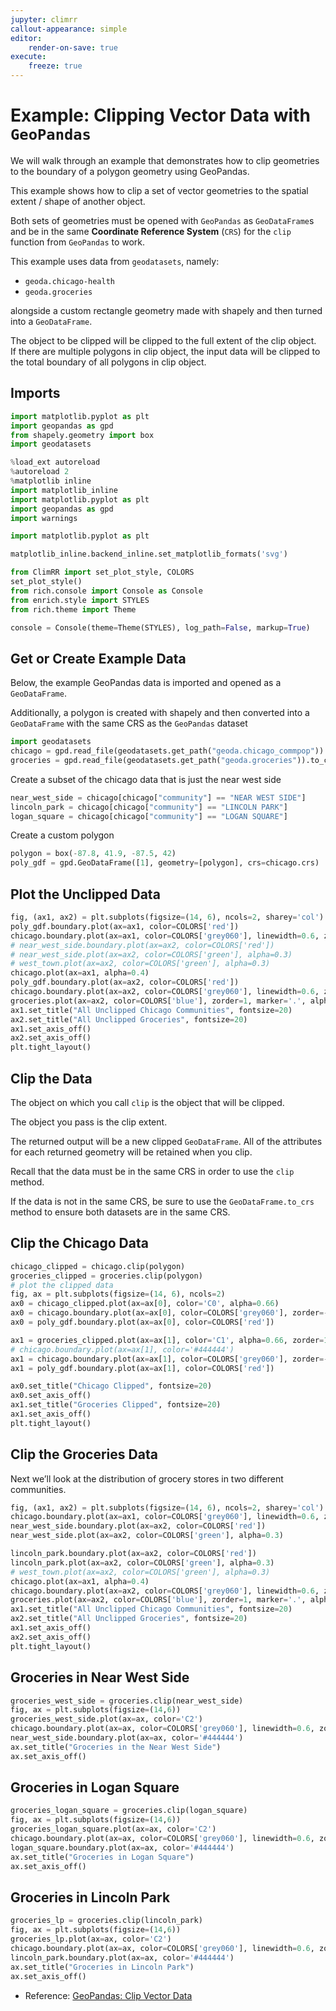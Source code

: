 ```yaml
---
jupyter: climrr
callout-appearance: simple
editor:
    render-on-save: true
execute:
    freeze: true
---
```


# Example: Clipping Vector Data with `GeoPandas`

We will walk through an example that demonstrates how to clip geometries to the
boundary of a polygon geometry using GeoPandas.

This example shows how to clip a set of vector geometries to the spatial extent
/ shape of another object.

Both sets of geometries must be opened with `GeoPandas` as `GeoDataFrame`s and
be in the same **Coordinate Reference System** (`CRS`) for the `clip` function
from `GeoPandas` to work.

This example uses data from `geodatasets`, namely:

- `geoda.chicago-health`
- `geoda.groceries`

alongside a custom rectangle geometry made with shapely and then turned into a
`GeoDataFrame`.

::: {.callout-warning title="Warning" collapse="false"}

The object to be clipped will be clipped to the full extent of the clip object.  
If there are multiple polygons in clip object, the input data will be clipped
to the total boundary of all polygons in clip object.
:::

## Imports

```python
import matplotlib.pyplot as plt
import geopandas as gpd
from shapely.geometry import box
import geodatasets
```

```python
%load_ext autoreload
%autoreload 2
%matplotlib inline
import matplotlib_inline
import matplotlib.pyplot as plt
import geopandas as gpd
import warnings

import matplotlib.pyplot as plt

matplotlib_inline.backend_inline.set_matplotlib_formats('svg')

from ClimRR import set_plot_style, COLORS
set_plot_style()
from rich.console import Console as Console
from enrich.style import STYLES
from rich.theme import Theme

console = Console(theme=Theme(STYLES), log_path=False, markup=True)
```

## Get or Create Example Data

Below, the example GeoPandas data is imported and opened as a `GeoDataFrame`.

Additionally, a polygon is created with shapely and then converted into a
`GeoDataFrame` with the same CRS as the `GeoPandas` dataset

```python
import geodatasets
chicago = gpd.read_file(geodatasets.get_path("geoda.chicago_commpop"))
groceries = gpd.read_file(geodatasets.get_path("geoda.groceries")).to_crs(chicago.crs)
```

Create a subset of the chicago data that is just the near west side

```python
near_west_side = chicago[chicago["community"] == "NEAR WEST SIDE"]
lincoln_park = chicago[chicago["community"] == "LINCOLN PARK"]
logan_square = chicago[chicago["community"] == "LOGAN SQUARE"]
```

Create a custom polygon

```python
polygon = box(-87.8, 41.9, -87.5, 42)
poly_gdf = gpd.GeoDataFrame([1], geometry=[polygon], crs=chicago.crs)
```

## Plot the Unclipped Data

```python
fig, (ax1, ax2) = plt.subplots(figsize=(14, 6), ncols=2, sharey='col')
poly_gdf.boundary.plot(ax=ax1, color=COLORS['red'])
chicago.boundary.plot(ax=ax1, color=COLORS['grey060'], linewidth=0.6, zorder=-1)
# near_west_side.boundary.plot(ax=ax2, color=COLORS['red'])
# near_west_side.plot(ax=ax2, color=COLORS['green'], alpha=0.3)
# west_town.plot(ax=ax2, color=COLORS['green'], alpha=0.3)
chicago.plot(ax=ax1, alpha=0.4)
poly_gdf.boundary.plot(ax=ax2, color=COLORS['red'])
chicago.boundary.plot(ax=ax2, color=COLORS['grey060'], linewidth=0.6, zorder=-1)
groceries.plot(ax=ax2, color=COLORS['blue'], zorder=1, marker='.', alpha=0.66)
ax1.set_title("All Unclipped Chicago Communities", fontsize=20)
ax2.set_title("All Unclipped Groceries", fontsize=20)
ax1.set_axis_off()
ax2.set_axis_off()
plt.tight_layout()
```

## Clip the Data

The object on which you call `clip` is the object that will be clipped.

The object you pass is the clip extent.

The returned output will be a new clipped `GeoDataFrame`. All of the attributes
for each returned geometry will be retained when you clip.

::: {.callout-tip title="Coordinate Reference System" collapse="false"}

Recall that the data must be in the same CRS in order to use the `clip` method.

If the data is not in the same CRS, be sure to use the `GeoDataFrame.to_crs`
method to ensure both datasets are in the same CRS.
:::

## Clip the Chicago Data

```python
chicago_clipped = chicago.clip(polygon)
groceries_clipped = groceries.clip(polygon)
# plot the clipped data
fig, ax = plt.subplots(figsize=(14, 6), ncols=2)
ax0 = chicago_clipped.plot(ax=ax[0], color='C0', alpha=0.66)
ax0 = chicago.boundary.plot(ax=ax[0], color=COLORS['grey060'], zorder=-1, linewidth=0.6)
ax0 = poly_gdf.boundary.plot(ax=ax[0], color=COLORS['red'])

ax1 = groceries_clipped.plot(ax=ax[1], color='C1', alpha=0.66, zorder=10, marker='.')
# chicago.boundary.plot(ax=ax[1], color='#444444')
ax1 = chicago.boundary.plot(ax=ax[1], color=COLORS['grey060'], zorder=-1, linewidth=0.6)
ax1 = poly_gdf.boundary.plot(ax=ax[1], color=COLORS['red'])

ax0.set_title("Chicago Clipped", fontsize=20)
ax0.set_axis_off()
ax1.set_title("Groceries Clipped", fontsize=20)
ax1.set_axis_off()
plt.tight_layout()
```

## Clip the Groceries Data

Next we'll look at the distribution of grocery stores in two different communities.

```python
fig, (ax1, ax2) = plt.subplots(figsize=(14, 6), ncols=2, sharey='col')
chicago.boundary.plot(ax=ax1, color=COLORS['grey060'], linewidth=0.6, zorder=-1)
near_west_side.boundary.plot(ax=ax2, color=COLORS['red'])
near_west_side.plot(ax=ax2, color=COLORS['green'], alpha=0.3)

lincoln_park.boundary.plot(ax=ax2, color=COLORS['red'])
lincoln_park.plot(ax=ax2, color=COLORS['green'], alpha=0.3)
# west_town.plot(ax=ax2, color=COLORS['green'], alpha=0.3)
chicago.plot(ax=ax1, alpha=0.4)
chicago.boundary.plot(ax=ax2, color=COLORS['grey060'], linewidth=0.6, zorder=-1)
groceries.plot(ax=ax2, color=COLORS['blue'], zorder=1, marker='.', alpha=0.66)
ax1.set_title("All Unclipped Chicago Communities", fontsize=20)
ax2.set_title("All Unclipped Groceries", fontsize=20)
ax1.set_axis_off()
ax2.set_axis_off()
plt.tight_layout()
```


## Groceries in Near West Side

```python
groceries_west_side = groceries.clip(near_west_side)
fig, ax = plt.subplots(figsize=(14,6))
groceries_west_side.plot(ax=ax, color='C2')
chicago.boundary.plot(ax=ax, color=COLORS['grey060'], linewidth=0.6, zorder=-1)
near_west_side.boundary.plot(ax=ax, color='#444444')
ax.set_title("Groceries in the Near West Side")
ax.set_axis_off()
```


## Groceries in Logan Square

```python
groceries_logan_square = groceries.clip(logan_square)
fig, ax = plt.subplots(figsize=(14,6))
groceries_logan_square.plot(ax=ax, color='C2')
chicago.boundary.plot(ax=ax, color=COLORS['grey060'], linewidth=0.6, zorder=-1)
logan_square.boundary.plot(ax=ax, color='#444444')
ax.set_title("Groceries in Logan Square")
ax.set_axis_off()
```


## Groceries in Lincoln Park

```python
groceries_lp = groceries.clip(lincoln_park)
fig, ax = plt.subplots(figsize=(14,6))
groceries_lp.plot(ax=ax, color='C2')
chicago.boundary.plot(ax=ax, color=COLORS['grey060'], linewidth=0.6, zorder=-1)
lincoln_park.boundary.plot(ax=ax, color='#444444')
ax.set_title("Groceries in Lincoln Park")
ax.set_axis_off()
```



- Reference: [GeoPandas: Clip Vector Data](https://geopandas.org/en/stable/gallery/plot_clip.html)
